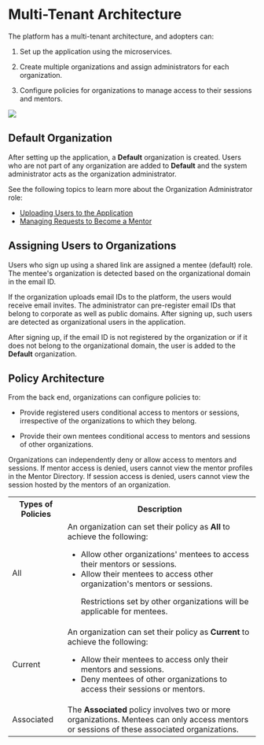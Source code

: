 
# Multi-Tenant Architecture

The <PartialExample mentored /> platform has a multi-tenant architecture, and adopters can:

1. Set up the application using the microservices.

2. Create multiple organizations and assign administrators for each organization. 

3. Configure policies for organizations to manage access to their sessions and mentors.

![](media/saasarchitecture.png)

## Default Organization

After setting up the application, a **Default** organization is created. Users who are not part of any organization are added to **Default** and the system administrator acts as the organization administrator.

<p>  
    <Admonition type="info">
    <p>See the following topics to learn more about the Organization Administrator role:</p>
    <ul>
    <li><a href="bulkupload">Uploading Users to the Application</a></li>
    <li><a href="managementorrequests">Managing Requests to Become a Mentor</a></li>
    </ul>
    </Admonition>
</p>

## Assigning Users to Organizations

Users who sign up using a shared link are assigned a mentee (default) role. The mentee's organization is detected based on the organizational domain in the email ID.

If the organization uploads email IDs to the platform, the users would receive email invites. The administrator can pre-register email IDs that belong to corporate as well as public domains. After signing up, such users are detected as organizational users in the application.

<p>  
    <Admonition type="note">
    <p>After signing up, if the email ID is not registered by the organization or if it does not belong to the organizational domain, the user is added to the <b>Default</b> organization.</p>
    </Admonition>
</p>

## Policy Architecture

From the back end, organizations can configure policies to:

* Provide registered users conditional access to mentors or sessions, irrespective of the organizations to which they belong.

* Provide their own mentees conditional access to mentors and sessions of other organizations.

Organizations can independently deny or allow access to mentors and sessions. If mentor access is denied, users cannot view the mentor profiles in the Mentor Directory. If session access is denied, users cannot view the session hosted by the mentors of an organization.

<table>
  <tr>
    <th>Types of Policies</th>
    <th>Description</th>
  </tr>
  <tr>
    <td>All</td>
    <td>An organization can set their policy as <b>All</b> to achieve the following:
    <ul><li>Allow other organizations' mentees to access their mentors or sessions.</li>
    <li>Allow their mentees to access other organization's mentors or sessions.
    <p>
    <Admonition type="note">
    <p>Restrictions set by other organizations will be applicable for mentees.</p>
    </Admonition>
    </p>
    </li>
    </ul>
    </td>
  </tr>
  <tr>
    <td>Current</td>
    <td>An organization can set their policy as <b>Current</b> to achieve the following:
    <ul>
    <li>Allow their mentees to access only their mentors and sessions.</li>
    <li>Deny mentees of other organizations to access their sessions or mentors.</li>
    </ul>
    </td>
  </tr>
  <tr>
    <td>Associated</td>
    <td>
    The <b>Associated</b> policy involves two or more organizations. Mentees can only access mentors or sessions of these associated organizations.
    </td>
  </tr>
</table>